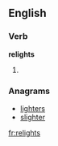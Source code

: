 ==English==

===Verb===
'''relights'''

# {{third-person singular of|[[relight]]}}

===Anagrams===
* [[lighters#English|lighters]]
* [[slighter#English|slighter]]

[[fr:relights]]